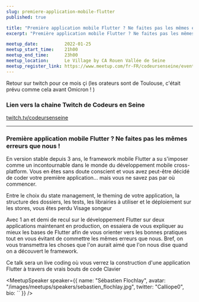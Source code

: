```yaml
---
slug: premiere-application-mobile-flutter 
published: true

title: "Première application mobile Flutter ? Ne faites pas les mêmes erreurs que nous !"
excerpt: "Première application mobile Flutter ? Ne faites pas les mêmes erreurs que nous avec Olivier Revial et Sébastien Flochlay"

meetup_date:          2022-01-25
meetup_start_time:    21h00
meetup_end_time:      23h00
meetup_location:      Le Village by CA Rouen Vallée de Seine
meetup_register_link: https://www.meetup.com/fr-FR/codeursenseine/events/283279045/
---
```



Retour sur twitch pour ce mois çi (les orateurs sont de Toulouse, c'était prévu comme cela avant Omicron ! )

### Lien vers la chaine Twitch de Codeurs en Seine

<a href="https://www.twitch.tv/codeursenseine">twitch.tv/codeursenseine</a>

---

### Première application mobile Flutter ? Ne faites pas les mêmes erreurs que nous !

En version stable depuis 3 ans, le framework mobile Flutter a su s'imposer comme un incontournable dans le monde du développement mobile cross-platform. Vous en êtes sans doute conscient et vous avez peut-être décidé de coder votre première application... mais vous ne savez pas par où commencer.

Entre le choix du state management, le theming de votre application, la structure des dossiers, les tests, les librairies à utiliser et le déploiement sur les stores, vous êtes perdu Visage songeur

Avec 1 an et demi de recul sur le développement Flutter sur deux applications maintenant en production, on essaiera de vous expliquer au mieux les bases de Flutter afin de vous orienter vers les bonnes pratiques tout en vous évitant de commettre les mêmes erreurs que nous. Bref, on vous transmettra les choses que l'on aurait aimé que l'on nous dise quand on a découvert le framework.

Ce talk sera un live coding où vous verrez la construction d'une application Flutter à travers de vrais bouts de code Clavier

<Stack>
  <MeetupSpeaker speaker={{
    name: "Olivier Revial",
    avatar: "/images/meetups/speakers/olivier_revial.jpg",
    twitter: "pommeDouze",
    bio: `Développeur passionné, j'ai commencé par le backend avec notamment pas mal de Java, mais je me passionne désormais pour le développement mobile en Flutter et son écosystème !`
  }}/>

  <MeetupSpeaker speaker={{
    name: "Sébastien Flochlay",
    avatar: "/images/meetups/speakers/sebastien_flochlay.jpg",
    twitter: "Calliope0",
    bio: ``
  }} />
</Stack>